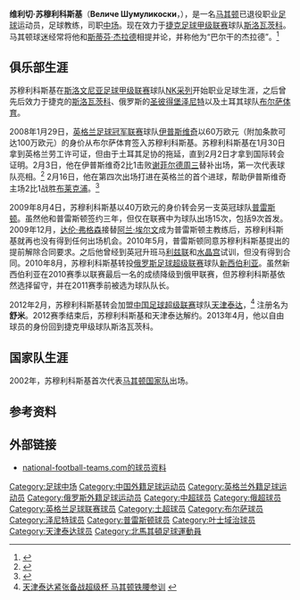 {{Infobox football biography
| playername     = 维利切·苏穆利科斯基<br>Величе Шумуликоски
| image          = [[File:Veliče_Šumulikoski_2011.jpg|220px]]
| caption =  苏穆利科斯基在2011年为[[马其顿国家足球队|马其顿]]出战
| fullname       = Величе Шумуликоски<br>Veliče Šumulikoski
| dateofbirth    = {{birth date and age|df=yes|1981|4|24}}
| cityofbirth    = [[斯特鲁加|斯特鲁加]]
| countryofbirth = [[南斯拉夫社会主义联邦共和国|南斯拉夫]]
| height         = {{height|m=1.83}}
| currentclub    = [[斯洛瓦茨科足球俱乐部|斯洛瓦茨科]]
| clubnumber     = 16
| position       = [[中场|中场]]
| years1   = 1999–2002 |clubs1 = [[NK采列|NK采列]]                                      |caps1 = 56   |goals1 = 4
| years2   = 2002–2004 |clubs2 = [[斯洛瓦茨科足球俱乐部|斯洛瓦茨科]]               |caps2 = 55   |goals2 = 7
| years3   = 2004–2006 |clubs3 = [[圣彼得堡泽尼特足球俱乐部|圣彼得堡泽尼特]]      |caps3 = 75   |goals3 = 2
| years4   = 2006–2008 |clubs4 = [[布尔萨体育|布尔萨体育]]                                   |caps4 = 30   |goals4 = 1
| years5   = 2008–2009 |clubs5 = [[伊普斯维奇城足球俱乐部|伊普斯维奇]]            |caps5 = 42   |goals5 = 1
| years6   = 2009–2010 |clubs6 = [[普雷斯顿足球俱乐部|普雷斯顿]]                 |caps6 = 15   |goals6 = 1
| years7   = 2010–2012 |clubs7 = [[新西伯利亚足球俱乐部|新西伯利亚]]              |caps7 = 43   |goals7 = 2
| years8   = 2012     |clubs8 = [[天津泰达足球俱乐部|天津泰达]]              |caps8 = 28    |goals8 = 0
| years9   = 2013–2018     |clubs9 = [[斯洛瓦茨科足球俱乐部|斯洛瓦茨科]]              |caps9 = 114    |goals9 = 6
| nationalyears1 = 2002–2013
| nationalteam1  = [[马其顿国家足球队|马其顿]]
| nationalcaps1  = 84
| nationalgoals1 = 1
| manageryears1 = 2017–  | managerclubs1 = [[斯洛瓦茨科足球俱乐部|斯洛瓦茨科]] (助教)
| pcupdate = 2020年8月17日
| ntupdate = 2020年8月17日
}}
'''维利切·苏穆利科斯基'''（'''Величе Шумуликоски'''，{{bd|1981年|4月24日|||Sumulikoski, Velice}}），是一名[[马其顿|马其顿]]已退役职业[[足球|足球]]运动员，足球教练，司职[[中场|中场]]。现在效力于[[捷克足球甲级联赛|捷克足球甲级联赛]]球队[[斯洛瓦茨科足球俱乐部|斯洛瓦茨科]]。马其顿球迷经常将他和[[斯蒂芬·杰拉德|斯蒂芬·杰拉德]]相提并论，并称他为“巴尔干的杰拉德”。<ref>{{cite web | author=Yahoo! Eurosport UK | title=Championship – Tractor Boys line up Macedonian midfielder | date=2008-01-29 | url=http://uk.eurosport.yahoo.com/29012008/58/championship-tractor-boys-line-macedonian-midfielder.html | deadurl=yes | archiveurl=https://web.archive.org/web/20080202174631/http://uk.eurosport.yahoo.com/29012008/58/championship-tractor-boys-line-macedonian-midfielder.html | archivedate=2008-02-02 }}</ref>

==俱乐部生涯==
苏穆利科斯基在[[斯洛文尼亚足球甲级联赛|斯洛文尼亚足球甲级联赛]]球队[[NK采列|NK采列]]开始职业足球生涯，之后曾先后效力于捷克的[[斯洛瓦茨科足球俱乐部|斯洛瓦茨科]]、俄罗斯的[[圣彼得堡泽尼特足球俱乐部|圣彼得堡泽尼特]]以及土耳其球队[[布尔萨体育|布尔萨体育]]。

2008年1月29日，[[英格兰足球冠军联赛|英格兰足球冠军联赛]]球队[[伊普斯维奇城足球俱乐部|伊普斯维奇]]以60万欧元（附加条款可达100万欧元）的身价从布尔萨体育签入苏穆利科斯基。苏穆利科斯基在1月30日拿到英格兰劳工许可证，但由于土耳其足协的拖延，直到2月2日才拿到国际转会证明。2月3日，他在伊普斯维奇2比1击败[[谢周三足球俱乐部|谢菲尔德周三]]替补出场，第一次代表球队亮相。<ref>{{cite news | author=[[BBC|BBC]] | title=Sheff Wed 1–2 Ipswich Town | date= 2008-02-02| url= http://news.bbc.co.uk/sport1/hi/football/eng_div_1/7210606.stm | work=BBC News | accessdate=2010-05-27}}</ref> 2月16日，他在第四次出场打进在英格兰的首个进球，帮助伊普斯维奇主场2比1战胜[[布莱克浦足球俱乐部|布莱克浦]]。<ref>{{cite web| author=[[伊普斯维奇城足球俱乐部|伊普斯维奇]]官网| title=Deserved win says boss| date=2008-02-16| url=http://www.itfc.premiumtv.co.uk/page/NewsDetail/0,,10272~1243337,00.html| deadurl=yes| archiveurl=https://web.archive.org/web/20080419025420/http://www.itfc.premiumtv.co.uk/page/NewsDetail/0,,10272~1243337,00.html| archivedate=2008-04-19}}</ref>

2009年8月4日，苏穆利科斯基以40万欧元的身价转会另一支英冠球队[[普雷斯顿足球俱乐部|普雷斯顿]]。虽然他和普雷斯顿签约三年，但仅在联赛中为球队出场15次，包括9次首发。2009年12月，[[达伦·弗格森|达伦·弗格森]]接替[[阿兰·埃尔文|阿兰·埃尔文]]成为普雷斯顿主教练后，苏穆利科斯基就再也没有得到任何出场机会。2010年5月，普雷斯顿同意苏穆利科斯基提出的提前解除合同要求。之后他曾经到英冠升班马[[利兹联足球俱乐部|利兹联]]和[[水晶宫足球俱乐部|水晶宫]]试训，但没有得到合同。2010年8月，苏穆利科斯基转投[[俄罗斯足球超级联赛|俄罗斯足球超级联赛]]球队[[新西伯利亚足球俱乐部|新西伯利亚]]。虽然新西伯利亚在2010赛季以联赛最后一名的成绩降级到俄甲联赛，但苏穆利科斯基依然选择留守，并在2011赛季前被选为球队队长。

2012年2月，苏穆利科斯基转会加盟[[中国足球超级联赛|中国足球超级联赛]]球队[[天津泰达足球俱乐部|天津泰达]]，<ref>[http://www.espnstar.com.cn/pub/csl/2012/0219/252704.htm 天津泰达紧张备战超级杯 马其顿铁腰参训] {{webarchive|url=https://archive.is/20120729161022/http://www.espnstar.com.cn/pub/csl/2012/0219/252704.htm |date=2012-07-29 }}</ref> 注册名为'''舒米'''。2012赛季结束后，苏穆利科斯基和天津泰达解约。2013年4月，他以自由球员的身份回到捷克甲级球队斯洛瓦茨科。

==国家队生涯==
2002年，苏穆利科斯基首次代表[[马其顿国家足球队|马其顿国家队]]出场。

==参考资料==
{{reflist}}

==外部链接==
*[http://www.national-football-teams.com/php/spieler.php?id=4276 national-football-teams.com的球员资料]

{{2012年中超分类名单天津}}
{{DEFAULTSORT:Sumulikoski, Velice}}

[[Category:足球中场|Category:足球中场]]
[[Category:中国外籍足球运动员|Category:中国外籍足球运动员]] 
[[Category:英格兰外籍足球运动员|Category:英格兰外籍足球运动员]] 
[[Category:俄罗斯外籍足球运动员|Category:俄罗斯外籍足球运动员]] 
[[Category:中超球员|Category:中超球员]]
[[Category:俄超球员|Category:俄超球员]]
[[Category:英格兰足球联赛球员|Category:英格兰足球联赛球员]]
[[Category:土超球员|Category:土超球员]]
[[Category:布尔萨球员|Category:布尔萨球员]]
[[Category:泽尼特球员|Category:泽尼特球员]]
[[Category:普雷斯顿球员|Category:普雷斯顿球员]]
[[Category:叶士域治球员|Category:叶士域治球员]]
[[Category:天津泰达球员|Category:天津泰达球员]]
[[Category:北馬其頓足球運動員|Category:北馬其頓足球運動員]]